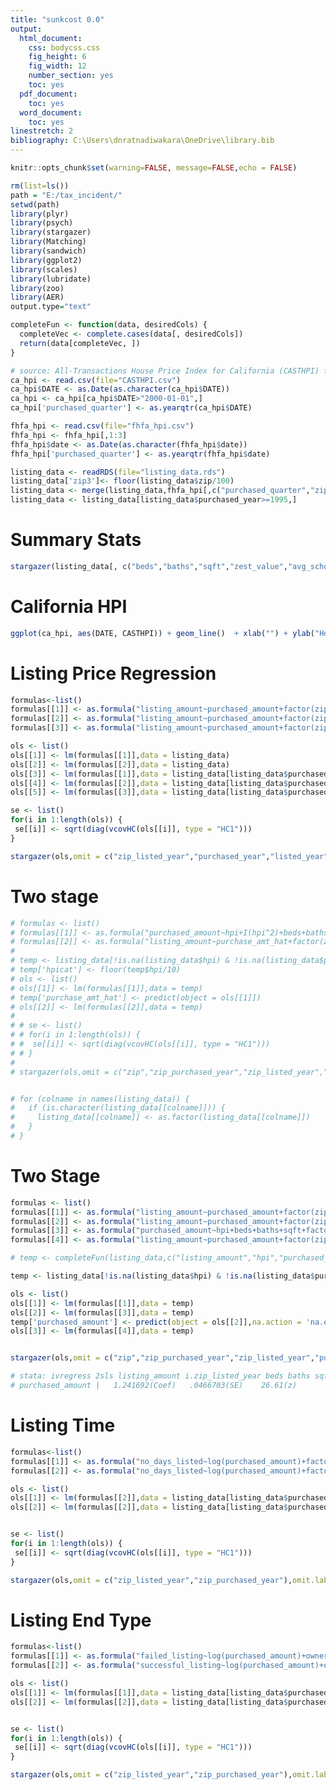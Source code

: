 ```yaml
---
title: "sunkcost 0.0"
output:
  html_document:
    css: bodycss.css
    fig_height: 6
    fig_width: 12
    number_section: yes
    toc: yes
  pdf_document:
    toc: yes
  word_document:
    toc: yes
linestretch: 2
bibliography: C:\Users\dnratnadiwakara\OneDrive\library.bib
---
```


```r
knitr::opts_chunk$set(warning=FALSE, message=FALSE,echo = FALSE)
```


```r
rm(list=ls())
path = "E:/tax_incident/"
setwd(path)
library(plyr)
library(psych)
library(stargazer)
library(Matching)
library(sandwich)
library(ggplot2)
library(scales)
library(lubridate)
library(zoo)
library(AER)
output.type="text"

completeFun <- function(data, desiredCols) {
  completeVec <- complete.cases(data[, desiredCols])
  return(data[completeVec, ])
}

# source: All-Transactions House Price Index for California (CASTHPI) from https://fred.stlouisfed.org/series/CASTHPI
ca_hpi <- read.csv(file="CASTHPI.csv")
ca_hpi$DATE <- as.Date(as.character(ca_hpi$DATE))
ca_hpi <- ca_hpi[ca_hpi$DATE>"2000-01-01",]
ca_hpi['purchased_quarter'] <- as.yearqtr(ca_hpi$DATE)

fhfa_hpi <- read.csv(file="fhfa_hpi.csv")
fhfa_hpi <- fhfa_hpi[,1:3]
fhfa_hpi$date <- as.Date(as.character(fhfa_hpi$date))
fhfa_hpi['purchased_quarter'] <- as.yearqtr(fhfa_hpi$date)

listing_data <- readRDS(file="listing_data.rds")
listing_data['zip3']<- floor(listing_data$zip/100)
listing_data <- merge(listing_data,fhfa_hpi[,c("purchased_quarter","zip3","hpi")],all.x = TRUE, by=c("purchased_quarter","zip3"))
listing_data <- listing_data[listing_data$purchased_year>=1995,]

```

# Summary Stats
```r
stargazer(listing_data[, c("beds","baths","sqft","zest_value","avg_school_rating","avg_school_distance","age","Lot","Lastremodelyear","purchased_amount","listing_amount","ownership_years","purchased_year","listed_year","no_days_listed")], type = output.type, summary.stat = c("mean", "sd", "p25", "median", "p75", "n"),notes = "Houses sold in 2016")
```

# California HPI
```r
ggplot(ca_hpi, aes(DATE, CASTHPI)) + geom_line()  + xlab("") + ylab("House Price Index")+ theme_bw(base_size = 14)
```

# Listing Price Regression
```r
formulas<-list()
formulas[[1]] <- as.formula("listing_amount~purchased_amount+factor(zip_listed_year)+beds+baths+sqft+avg_school_rating+factor(purchased_year)+factor(listed_year)")
formulas[[2]] <- as.formula("listing_amount~purchased_amount+factor(zip_listed_year)+beds+baths+sqft+avg_school_rating+age+Lot+walk_score+factor(remodeled_before_listing)+factor(purchased_year)+factor(listed_year)")
formulas[[3]] <- as.formula("listing_amount~purchased_amount+factor(zip_listed_year)+beds+baths+sqft+avg_school_rating+age+Lot+walk_score+factor(remodeled_before_listing)+factor(purchased_year)+factor(listed_year)+zest_value")

ols <- list()
ols[[1]] <- lm(formulas[[1]],data = listing_data)
ols[[2]] <- lm(formulas[[2]],data = listing_data)
ols[[3]] <- lm(formulas[[1]],data = listing_data[listing_data$purchased_year>2005 & listing_data$purchased_year<=2012,])
ols[[4]] <- lm(formulas[[2]],data = listing_data[listing_data$purchased_year>2005 & listing_data$purchased_year<=2012,])
ols[[5]] <- lm(formulas[[3]],data = listing_data[listing_data$purchased_year>2005 & listing_data$purchased_year<=2012,])

se <- list()
for(i in 1:length(ols)) {
 se[[i]] <- sqrt(diag(vcovHC(ols[[i]], type = "HC1")))
}

stargazer(ols,omit = c("zip_listed_year","purchased_year","listed_year","zip"),omit.labels = c("zip * listed year","purchased year","listed year","zip"),type=output.type,no.space = TRUE,omit.stat = c("f","rsq","ser"),notes= "Robust Standard Errors",column.labels = c("All years","All years","2005-2012","2005-2012","2005-2012"),multicolumn = TRUE,se=se)
```

# Two stage
```r
# formulas <- list()
# formulas[[1]] <- as.formula("purchased_amount~hpi+I(hpi^2)+beds+baths+sqft+factor(zip_purchased_year)+avg_school_rating+Lot+age+ownership_years")
# formulas[[2]] <- as.formula("listing_amount~purchase_amt_hat+factor(zip_listed_year)+beds+baths+sqft+avg_school_rating+factor(remodeled_before_listing)+Lot+age+ownership_years+factor(purchased_year)")
# 
# temp <- listing_data[!is.na(listing_data$hpi) & !is.na(listing_data$purchased_amount) & !is.na(listing_data$beds) & !is.na(listing_data$baths) & listing_data$purchased_year>=2000 & !is.na(listing_data$purchased_year) & !is.na(listing_data$sqft) & !is.na(listing_data$avg_school_rating) & !is.na(listing_data$age) & !is.na(listing_data$Lot),]
# temp['hpicat'] <- floor(temp$hpi/10)
# ols <- list()
# ols[[1]] <- lm(formulas[[1]],data = temp)
# temp['purchase_amt_hat'] <- predict(object = ols[[1]])
# ols[[2]] <- lm(formulas[[2]],data = temp)
# 
# # se <- list()
# # for(i in 1:length(ols)) {
# #  se[[i]] <- sqrt(diag(vcovHC(ols[[i]], type = "HC1")))
# # }
# 
# stargazer(ols,omit = c("zip","zip_purchased_year","zip_listed_year","purchased_year","listed_year","hpicat"),type=output.type,no.space = TRUE,omit.stat = c("f","ser"),notes= "Robust Standard Errors",column.labels = c("First Stage"),multicolumn = TRUE)


# for (colname in names(listing_data)) {
#   if (is.character(listing_data[[colname]])) {
#     listing_data[[colname]] <- as.factor(listing_data[[colname]])
#   }
# }
```

# Two Stage
```r
formulas <- list()
formulas[[1]] <- as.formula("listing_amount~purchased_amount+factor(zip_listed_year)+beds+baths+sqft+avg_school_rating+age+Lot+factor(purchased_year)")
formulas[[2]] <- as.formula("listing_amount~purchased_amount+factor(zip_listed_year)+beds+baths+sqft+avg_school_rating+age+Lot+walk_score+factor(remodeled_before_listing)+factor(purchased_year)|hpi+factor(zip_listed_year)+beds+baths+sqft+avg_school_rating+age+Lot+walk_score+factor(remodeled_before_listing)+factor(purchased_year)")
formulas[[3]] <- as.formula("purchased_amount~hpi+beds+baths+sqft+factor(zip_purchased_year)+avg_school_rating+Lot+age")
formulas[[4]] <- as.formula("listing_amount~purchased_amount+factor(zip_listed_year)+beds+baths+sqft+avg_school_rating+age+Lot+factor(purchased_year)")

# temp <- completeFun(listing_data,c("listing_amount","hpi","purchased_amount","zip_listed_year","beds","baths","sqft","avg_school_rating","age","Lot","walk_score","remodeled_before_listing","purchased_year","listed_year"))

temp <- listing_data[!is.na(listing_data$hpi) & !is.na(listing_data$purchased_amount) & !is.na(listing_data$beds) & !is.na(listing_data$baths) & listing_data$purchased_year>=2000 & !is.na(listing_data$purchased_year) & !is.na(listing_data$sqft) & !is.na(listing_data$avg_school_rating) & !is.na(listing_data$age) & !is.na(listing_data$Lot),]

ols <- list()
ols[[1]] <- lm(formulas[[1]],data = temp)
ols[[2]] <- lm(formulas[[3]],data = temp)
temp['purchased_amount'] <- predict(object = ols[[2]],na.action = 'na.exclude' )
ols[[3]] <- lm(formulas[[4]],data = temp)


stargazer(ols,omit = c("zip","zip_purchased_year","zip_listed_year","purchased_year","listed_year","hpicat"),type=output.type,no.space = TRUE,omit.stat = c("f","ser"),notes= "Robust Standard Errors",column.labels = c("OLS","First Stage","Two Stage"),multicolumn = TRUE)

# stata: ivregress 2sls listing_amount i.zip_listed_year beds baths sqft avg_school_rating age Lot walk_score i.remodeled_before_listing i.zip_purchased_year (purchased_amount = hpi)
# purchased_amount |   1.241692(Coef)   .0466703(SE)    26.61(z) 

```

# Listing Time
```r
formulas<-list()
formulas[[1]] <- as.formula("no_days_listed~log(purchased_amount)+factor(listed_year)+factor(zip)+log(zest_value)")
formulas[[2]] <- as.formula("no_days_listed~log(purchased_amount)+factor(zip_listed_year)+factor(zip_purchased_year)+beds+baths+sqft+avg_school_rating+age+Lot+walk_score+factor(remodeled_before_listing)")

ols <- list()
ols[[1]] <- lm(formulas[[2]],data = listing_data[listing_data$purchased_year>2000 & listing_data$purchased_year<=2012 & is.finite(log(listing_data$purchased_amount)),])
ols[[2]] <- lm(formulas[[2]],data = listing_data[listing_data$purchased_year>2000 & listing_data$purchased_year<=2012 & is.finite(log(listing_data$purchased_amount))& listing_data$listing_end_type=="sale",])


se <- list()
for(i in 1:length(ols)) {
 se[[i]] <- sqrt(diag(vcovHC(ols[[i]], type = "HC1")))
}

stargazer(ols,omit = c("zip_listed_year","zip_purchased_year"),omit.labels = c("zip * listed year","zip * purchased year"),type=output.type,no.space = TRUE,omit.stat = c("f","rsq","ser"),notes= "Robust Standard Errors and purchase year in (2005,2012)",se=se,column.labels = c("All Listing","Sold Listing","All Listing","Sold Listing"),multicolumn = TRUE)
```

# Listing End Type
```r
formulas<-list()
formulas[[1]] <- as.formula("failed_listing~log(purchased_amount)+ownership_years+factor(zip_listed_year)+factor(zip_purchased_year)+beds+baths+sqft+avg_school_rating+age+Lot+walk_score+factor(remodeled_before_listing)")
formulas[[2]] <- as.formula("successful_listing~log(purchased_amount)+ownership_years+factor(zip_listed_year)+factor(zip_purchased_year)+beds+baths+sqft+avg_school_rating+age+Lot+walk_score+factor(remodeled_before_listing)")

ols <- list()
ols[[1]] <- lm(formulas[[1]],data = listing_data[listing_data$purchased_year>2005 & listing_data$purchased_year<=2012 & is.finite(log(listing_data$purchased_amount)),])
ols[[2]] <- lm(formulas[[2]],data = listing_data[listing_data$purchased_year>2005 & listing_data$purchased_year<=2012 & is.finite(log(listing_data$purchased_amount)),])


se <- list()
for(i in 1:length(ols)) {
 se[[i]] <- sqrt(diag(vcovHC(ols[[i]], type = "HC1")))
}

stargazer(ols,omit = c("zip_listed_year","zip_purchased_year"),omit.labels = c("zip * listed year","zip * purchased year"),type=output.type,no.space = TRUE,omit.stat = c("f","rsq","ser"),notes= "Robust Standard Errors and purchase year in (2005,2012)",se=se,column.labels = c("Pr(failiure)","Pr(success)"),multicolumn = TRUE)
```

